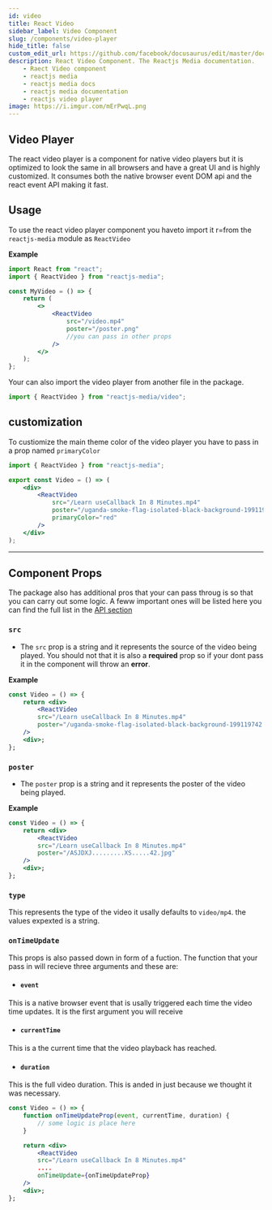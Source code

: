 ```yaml
---
id: video
title: React Video
sidebar_label: Video Component
slug: /components/video-player
hide_title: false
custom_edit_url: https://github.com/facebook/docusaurus/edit/master/docs/api-doc-markdown.md
description: React Video Component. The Reactjs Media documentation.
    - Raect Video component
    - reactjs media
    - reactjs media docs
    - reactjs media documentation
    - reactjs video player
image: https://i.imgur.com/mErPwqL.png
---
```


## Video Player

The react video player is a component for native video players but it is optimized to look the same in all browsers and have a great UI and is highly customized.
It consumes both the native browser event DOM api and the react event API making it fast.

## Usage

To use the react video player component you haveto import it r=from the `reactjs-media` module as `ReactVideo`

**Example**

```jsx
import React from "react";
import { ReactVideo } from "reactjs-media";

const MyVideo = () => {
	return (
		<>
			<ReactVideo
				src="/video.mp4"
				poster="/poster.png"
				//you can pass in other props
			/>
		</>
	);
};
```

Your can also import the video player from another file in the package.

```jsx
import { ReactVideo } from "reactjs-media/video";
```

## customization

To custiomize the main theme color of the video player you have to pass in a prop named `primaryColor`

```jsx
import { ReactVideo } from "reactjs-media";

export const Video = () => (
	<div>
		<ReactVideo
			src="/Learn useCallback In 8 Minutes.mp4"
			poster="/uganda-smoke-flag-isolated-black-background-199119742.jpg"
			primaryColor="red"
		/>
	</div>
);
```

---

## Component Props

The package also has additional pros that your can pass throug is so that you can carry out some logic. A feww important ones will be listed here you can find the full list in the [API section](videoprop.mdx)

### `src`

-   The `src` prop is a string and it represents the source of the video being played. You should not that it is also a **required** prop so if your dont pass it in the component will throw an **error**.

**Example**

```jsx {4}
const Video = () => {
	return <div>
        <ReactVideo
        src="/Learn useCallback In 8 Minutes.mp4"
        poster="/uganda-smoke-flag-isolated-black-background-199119742.jpg"
    />
    <div>;
};
```

### `poster`

-   The `poster` prop is a string and it represents the poster of the video being played.

**Example**

```jsx {5}
const Video = () => {
	return <div>
        <ReactVideo
        src="/Learn useCallback In 8 Minutes.mp4"
        poster="/ASJDXJ.........XS.....42.jpg"
    />
    <div>;
};
```

### `type`

This represents the type of the video it usally defaults to `video/mp4`. the values expexted is a string.

### `onTimeUpdate`

This props is also passed down in form of a fuction. The function that your pass in will recieve three arguments and these are:

-   #### `event`

This is a native browser event that is usally triggered each time the video time updates. It is the first argument you will receive

-   #### `currentTime`

This is a the current time that the video playback has reached.

-   #### `duration`

This is the full video duration. This is anded in just because we thought it was necessary.

```jsx {10}
const Video = () => {
    function onTimeUpdateProp(event, currentTime, duration) {
        // some logic is place here
    }

	return <div>
        <ReactVideo
        src="/Learn useCallback In 8 Minutes.mp4"
        ....
        onTimeUpdate={onTimeUpdateProp}
    />
    <div>;
};
```
